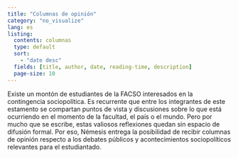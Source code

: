 ```yaml
---
title: "Columnas de opinión"
category: "no_visualize"
lang: es
listing:
  contents: columnas
  type: default
  sort: 
    - "date desc"
  fields: [title, author, date, reading-time, description]
  page-size: 10
---
```


Existe un montón de estudiantes de la FACSO interesados en la contingencia sociopolítica. Es recurrente que entre los integrantes de este estamento se compartan puntos de vista y discusiones sobre lo que está ocurriendo en el momento de la facultad, el país o el mundo. Pero por mucho que se escribe, estas valiosos reflexiones quedan sin espacio de difusión formal. Por eso, Némesis entrega la posibilidad de recibir columnas de opinión respecto a los debates públicos y acontecimientos sociopolíticos relevantes para el estudiantado.
